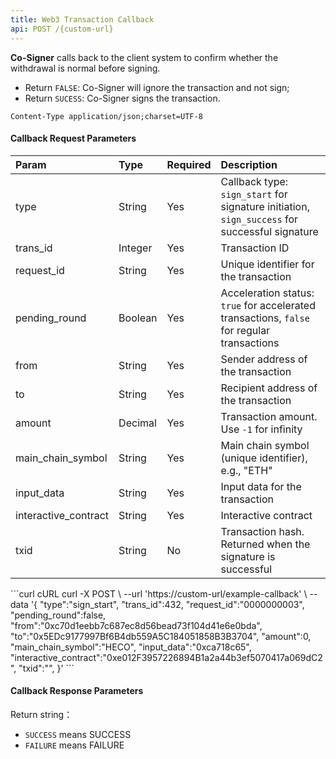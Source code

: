 ---
title: Web3 Transaction Callback
api: POST /{custom-url}
---


**Co-Signer** calls back to the client system to confirm whether the withdrawal is normal before signing.
* Return `FALSE`: Co-Signer will ignore the transaction and not sign;
* Return `SUCESS`: Co-Signer signs the transaction.

`Content-Type application/json;charset=UTF-8`




#### Callback Request Parameters


| Param                | Type    | Required | Description                                         |
| :------------------- | :------ | :------- | :-------------------------------------------------- |
| type                 | String  | Yes      | Callback type: `sign_start` for signature initiation, `sign_success` for successful signature |
| trans_id             | Integer | Yes      | Transaction ID                                      |
| request_id           | String  | Yes      | Unique identifier for the transaction                |
| pending_round        | Boolean | Yes      | Acceleration status: `true` for accelerated transactions, `false` for regular transactions |
| from                 | String  | Yes      | Sender address of the transaction                    |
| to                   | String  | Yes      | Recipient address of the transaction                 |
| amount               | Decimal | Yes      | Transaction amount. Use `-1` for infinity            |
| main_chain_symbol    | String  | Yes      | Main chain symbol (unique identifier), e.g., "ETH"   |
| input_data           | String  | Yes      | Input data for the transaction                       |
| interactive_contract | String  | Yes      | Interactive contract                                 |
| txid                 | String  | No       | Transaction hash. Returned when the signature is successful  |


<RequestExample>
  ```curl cURL
  curl -X POST \
  --url 'https://custom-url/example-callback' \
  --data '{
        "type":"sign_start",
        "trans_id":432,
        "request_id":"0000000003",
        "pending_round":false,
        "from":"0xc70d1eebb7c687ec8d56bead73f104d41e6e0bda",
        "to":"0x5EDc9177997Bf6B4db559A5C184051858B3B3704",
        "amount":0,
        "main_chain_symbol":"HECO",
        "input_data":"0xca718c65",
        "interactive_contract":"0xe012F3957226894B1a2a44b3ef5070417a069dC2",
        "txid":"",
  }'
  ```
</RequestExample>


####  Callback Response Parameters

Return string：
* `SUCCESS` means SUCCESS
* `FAILURE` means FAILURE